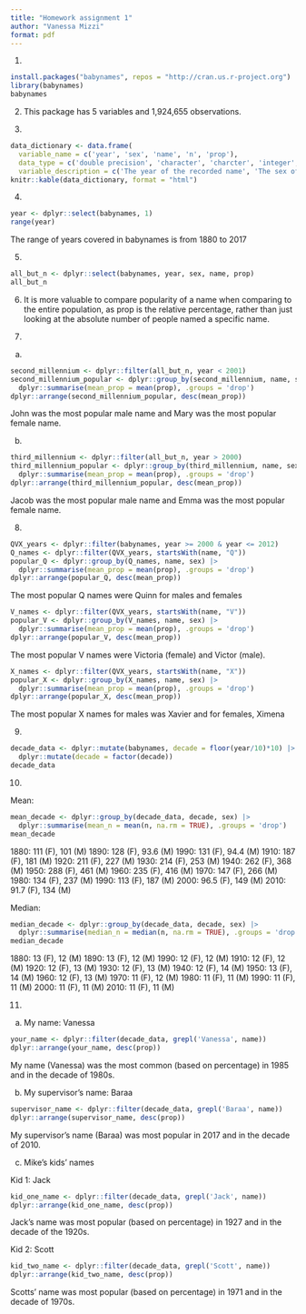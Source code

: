 ```yaml
---
title: "Homework assignment 1"
author: "Vanessa Mizzi"
format: pdf
---
```


1. 
```r
install.packages("babynames", repos = "http://cran.us.r-project.org")
library(babynames)
babynames
```
2. This package has 5 variables and 1,924,655 observations.

3. 
```r
data_dictionary <- data.frame(
  variable_name = c('year', 'sex', 'name', 'n', 'prop'), 
  data_type = c('double precision', 'character', 'charcter', 'integer', 'double precision'),
  variable_description = c('The year of the recorded name', 'The sex of the baby', 'The name of the baby', 'The number of occurrences of the name', 'The proportion of baby names, relative to yearly total births'))
knitr::kable(data_dictionary, format = "html")

```
4. 
```r
year <- dplyr::select(babynames, 1)
range(year)
```

The range of years covered in babynames is from 1880 to 2017

5. 
```r
all_but_n <- dplyr::select(babynames, year, sex, name, prop)
all_but_n
```

6. It is more valuable to compare popularity of a name when comparing to the entire population, as prop is the relative percentage, rather than just looking at the absolute number of people named a specific name.

7. 

a) 

```r
second_millennium <- dplyr::filter(all_but_n, year < 2001)
second_millennium_popular <- dplyr::group_by(second_millennium, name, sex) |> 
  dplyr::summarise(mean_prop = mean(prop), .groups = 'drop') 
dplyr::arrange(second_millennium_popular, desc(mean_prop))
```

John was the most popular male name and Mary was the most popular female name.

b) 

```r
third_millennium <- dplyr::filter(all_but_n, year > 2000)
third_millennium_popular <- dplyr::group_by(third_millennium, name, sex) |> 
  dplyr::summarise(mean_prop = mean(prop), .groups = 'drop') 
dplyr::arrange(third_millennium_popular, desc(mean_prop))
```

Jacob was the most popular male name and Emma was the most popular female name.

8. 

```r
QVX_years <- dplyr::filter(babynames, year >= 2000 & year <= 2012)
Q_names <- dplyr::filter(QVX_years, startsWith(name, "Q"))
popular_Q <- dplyr::group_by(Q_names, name, sex) |> 
  dplyr::summarise(mean_prop = mean(prop), .groups = 'drop') 
dplyr::arrange(popular_Q, desc(mean_prop))
```

The most popular Q names were Quinn for males and females 

```r
V_names <- dplyr::filter(QVX_years, startsWith(name, "V"))
popular_V <- dplyr::group_by(V_names, name, sex) |> 
  dplyr::summarise(mean_prop = mean(prop), .groups = 'drop') 
dplyr::arrange(popular_V, desc(mean_prop))
```

The most popular V names were Victoria (female) and Victor (male).

```r
X_names <- dplyr::filter(QVX_years, startsWith(name, "X"))
popular_X <- dplyr::group_by(X_names, name, sex) |> 
  dplyr::summarise(mean_prop = mean(prop), .groups = 'drop') 
dplyr::arrange(popular_X, desc(mean_prop))
```

The most popular X names for males was Xavier and for females, Ximena

9.
```r
decade_data <- dplyr::mutate(babynames, decade = floor(year/10)*10) |>
  dplyr::mutate(decade = factor(decade))
decade_data
```


10. 

Mean:

```r
mean_decade <- dplyr::group_by(decade_data, decade, sex) |> 
  dplyr::summarise(mean_n = mean(n, na.rm = TRUE), .groups = 'drop')
mean_decade
```
1880: 111 (F), 101 (M)
1890: 128 (F), 93.6 (M)
1990: 131 (F), 94.4 (M)
1910: 187 (F), 181 (M)
1920: 211 (F), 227 (M)
1930: 214 (F), 253 (M)
1940: 262 (F), 368 (M)
1950: 288 (F), 461 (M)
1960: 235 (F), 416 (M)
1970: 147 (F), 266 (M)
1980: 134 (F), 237 (M)
1990: 113 (F), 187 (M)
2000: 96.5 (F), 149 (M)
2010: 91.7 (F), 134 (M)

Median:

```r
median_decade <- dplyr::group_by(decade_data, decade, sex) |> 
  dplyr::summarise(median_n = median(n, na.rm = TRUE), .groups = 'drop')
median_decade
```

1880: 13 (F), 12 (M)
1890: 13 (F), 12 (M)
1990: 12 (F), 12 (M)
1910: 12 (F), 12 (M)
1920: 12 (F), 13 (M)
1930: 12 (F), 13 (M)
1940: 12 (F), 14 (M)
1950: 13 (F), 14 (M)
1960: 12 (F), 13 (M)
1970: 11 (F), 12 (M)
1980: 11 (F), 11 (M)
1990: 11 (F), 11 (M)
2000: 11 (F), 11 (M)
2010: 11 (F), 11 (M)

11. 

a) My name: Vanessa 

```r
your_name <- dplyr::filter(decade_data, grepl('Vanessa', name))
dplyr::arrange(your_name, desc(prop))
```

My name (Vanessa) was the most common (based on percentage) in 1985 and in the decade of 1980s. 

b) My supervisor's name: Baraa

```r
supervisor_name <- dplyr::filter(decade_data, grepl('Baraa', name))
dplyr::arrange(supervisor_name, desc(prop))
```
My supervisor's name (Baraa) was most popular in 2017 and in the decade of 2010. 

c) Mike's kids' names


Kid 1: Jack 

```r
kid_one_name <- dplyr::filter(decade_data, grepl('Jack', name))
dplyr::arrange(kid_one_name, desc(prop))
```

Jack's name was most popular (based on percentage) in 1927 and in the decade of the 1920s.

Kid 2: Scott

```r
kid_two_name <- dplyr::filter(decade_data, grepl('Scott', name))
dplyr::arrange(kid_two_name, desc(prop))
```

Scotts' name was most popular (based on percentage) in 1971 and in the decade of 1970s.
